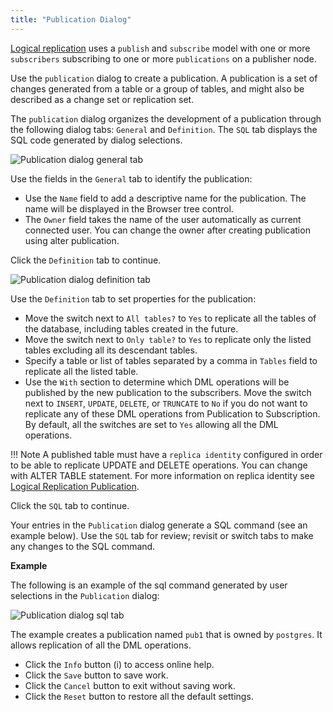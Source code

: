 ```yaml
---
title: "Publication Dialog"
---
```


<div id="publication_dialog" class="registered_link"></div>

[Logical replication](https://www.postgresql.org/docs/13/logical-replication.html) uses a `publish` and `subscribe` model with one or more `subscribers` subscribing to one or more `publications` on a publisher node.

Use the `publication` dialog to create a publication. A publication is a set of changes generated from a table or a group of tables, and might also be described as a change set or replication set.

The `publication` dialog organizes the development of a publication through the following dialog tabs: `General` and `Definition`. The `SQL` tab displays the SQL code generated by dialog selections.

<img src="../../images/publication_general.png" class="align-center" alt="Publication dialog general tab" />

Use the fields in the `General` tab to identify the publication:

-   Use the `Name` field to add a descriptive name for the publication. The name will be displayed in the Browser tree control.
-   The `Owner` field takes the name of the user automatically as current connected user. You can change the owner after creating publication using alter publication.

Click the `Definition` tab to continue.

<img src="../../images/publication_definition.png" class="align-center" alt="Publication dialog definition tab" />

Use the `Definition` tab to set properties for the publication:

-   Move the switch next to `All tables?` to `Yes` to replicate all the tables of the database, including tables created in the future.
-   Move the switch next to `Only table?` to `Yes` to replicate only the listed tables excluding all its descendant tables.
-   Specify a table or list of tables separated by a comma in `Tables` field to replicate all the listed table.
-   Use the `With` section to determine which DML operations will be published by the new publication to the subscribers. Move the switch next to `INSERT`, `UPDATE`, `DELETE`, or `TRUNCATE` to `No` if you do not want to replicate any of these DML operations from Publication to Subscription. By default, all the switches are set to `Yes` allowing all the DML operations.

!!! Note
    A published table must have a `replica identity` configured in order to be able to replicate UPDATE and DELETE operations. You can change with ALTER TABLE statement. For more information on replica identity see [Logical Replication Publication](https://www.postgresql.org/docs/13/logical-replication-publication.html).

Click the `SQL` tab to continue.

Your entries in the `Publication` dialog generate a SQL command (see an example below). Use the `SQL` tab for review; revisit or switch tabs to make any changes to the SQL command.

**Example**

The following is an example of the sql command generated by user selections in the `Publication` dialog:

<img src="../../images/publication_sql.png" class="align-center" alt="Publication dialog sql tab" />

The example creates a publication named `pub1` that is owned by `postgres`. It allows replication of all the DML operations.

-   Click the `Info` button (i) to access online help.
-   Click the `Save` button to save work.
-   Click the `Cancel` button to exit without saving work.
-   Click the `Reset` button to restore all the default settings.
